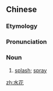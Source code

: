 ==Chinese==
{{zh-forms}}

===Etymology===
{{compound|lang=zh|水|花|gloss1=water|gloss2=flower}}

===Pronunciation===
{{zh-pron
|m=shuǐhuā
|c=seoi2 faa1
|cat=n
}}

===Noun===
{{zh-noun}}

# [[splash]]; [[spray]]

[[zh:水花]]
